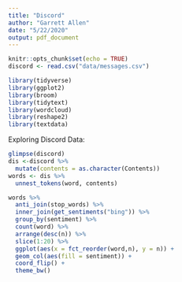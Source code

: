 ```yaml
---
title: "Discord"
author: "Garrett Allen"
date: "5/22/2020"
output: pdf_document
---
```


```r
knitr::opts_chunk$set(echo = TRUE)
discord <- read.csv("data/messages.csv")
```

```r
library(tidyverse)
library(ggplot2)
library(broom)
library(tidytext)
library(wordcloud)
library(reshape2)
library(textdata)
```
Exploring Discord Data: 

```r
glimpse(discord)
dis <-discord %>% 
  mutate(contents = as.character(Contents))
words <- dis %>% 
  unnest_tokens(word, contents)

```

```r
words %>% 
  anti_join(stop_words) %>% 
  inner_join(get_sentiments("bing")) %>% 
  group_by(sentiment) %>% 
  count(word) %>% 
  arrange(desc(n)) %>% 
  slice(1:20) %>% 
  ggplot(aes(x = fct_reorder(word,n), y = n)) + 
  geom_col(aes(fill = sentiment)) + 
  coord_flip() + 
  theme_bw()
  
```